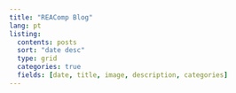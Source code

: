 ```yaml
---
title: "REAComp Blog"
lang: pt
listing:
  contents: posts
  sort: "date desc"
  type: grid
  categories: true
  fields: [date, title, image, description, categories]
---
```

